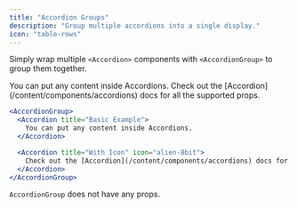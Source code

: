 ```yaml
---
title: "Accordion Groups"
description: "Group multiple accordions into a single display."
icon: "table-rows"
---
```


Simply wrap multiple `<Accordion>` components with `<AccordionGroup>` to group them together.

<AccordionGroup>
  <Accordion title="Basic Example">
    You can put any content inside Accordions.
  </Accordion>

  <Accordion title="With Icon" icon="alien-8bit">
    Check out the [Accordion](/content/components/accordions) docs for all the supported props.
  </Accordion>
</AccordionGroup>

<RequestExample>

```jsx Accordion Group Example
<AccordionGroup>
  <Accordion title="Basic Example">
    You can put any content inside Accordions.
  </Accordion>

  <Accordion title="With Icon" icon="alien-8bit">
    Check out the [Accordion](/content/components/accordions) docs for all the supported props.
  </Accordion>
</AccordionGroup>
```

</RequestExample>

`AccordionGroup` does not have any props.